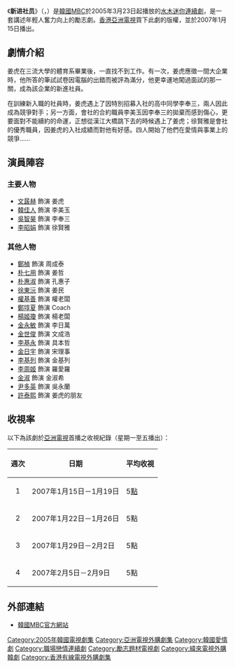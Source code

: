 {{noteTA
|G1=KO Show
}}
{{Infobox television
| show_name          = 新进社员
| original_name      = {{lang|ko|신입사원}}
| image              = [[File:Super_Rookie.jpg|250px]]
| caption            = 
| format             = 
| creator            = 
| director           = [[韓熙|韓熙]]
| writer             = [[金基浩|金基浩]]、[[李善美_(編劇)|李善美]]
| runtime            = 約60分鐘
| executive_producer = 
| starring           = [[文晸赫|文晸赫]]、[[韓佳人|韓佳人]]、[[吳智昊|吳智昊]]、<br>[[李昭娟|李昭娟]]
| country            = {{KOR}}
| language           = [[韓語|韓語]]
| num_episodes       = 20
| channel            = [[文化廣播_(韓國)|MBC]]
| first_run          = {{KOR}}
| first_aired        = {{start date|2005|3|23}}
| last_aired         = {{end date|2005|5|26}}
| related            = [[無敵情報員|無敵情報員]]
| website            = http://www.imbc.com/broad/tv/drama/superrookie/index.html
| imdb_id            = 
| tv_com_id          = 
| 中國大陸名稱 = 新進社員
| 台灣名稱   = 菜鳥上班族
| 港澳名稱   = 小姐愛無賴（有線電視）／超級上位王（亞洲電視）
| 馬新名稱   = 
}}
《'''新进社员'''》（{{lang-ko|신입사원}}，{{lang-en|''Super Rookie''}}）是[[大韓民國|韓國]][[文化廣播_(韓國)|MBC]]於2005年3月23日起播放的[[MBC水木連續劇|水木迷你連續劇]]，是一套講述年輕人奮力向上的勵志劇。[[香港亞洲電視|香港亞洲電視]]買下此劇的版權，並於2007年1月15日播出。

== 劇情介紹 ==
姜虎在三流大學的體育系畢業後，一直找不到工作。有一次，姜虎應徵一間大企業時，他所答的筆試試卷因電腦的出錯而被評為滿分，他更幸運地闖過面試的那一關，成為該企業的新進社員。

在訓練新入職的社員時，姜虎遇上了因特別招募入社的高中同學李奉三，兩人因此成為競爭對手；另一方面，會社的合約職員李美玉因李奉三的拋棄而感到傷心，更要面對不能續約的命運，正想從漢江大橋跳下去的時候遇上了姜虎；徐賢雅是會社的優秀職員，因姜虎的入社成績而對他有好感。四人開始了他們在愛情與事業上的競爭……

== 演員陣容 ==
=== 主要人物 ===
*[[文晸赫|文晸赫]] 飾演 姜虎
*[[韓佳人|韓佳人]] 飾演 李美玉
*[[吳智昊|吳智昊]] 飾演 李奉三
*[[李昭娟|李昭娟]] 飾演 徐賢雅
=== 其他人物 ===
*[[鄭楨|鄭楨]] 飾演 周成泰
*[[朴七用|朴七用]] 飾演 姜哲
*[[朴惠淑|朴惠淑]] 飾演 孔惠子
*[[徐東沅|徐東沅]] 飾演 姜民
*[[權基善|權基善]] 飾演 權老闆
*[[鄭埻夏|鄭埻夏]] 飾演 Coach
*[[楊姬瓊|楊姬瓊]] 飾演 楊老闆
*[[金永敏|金永敏]] 飾演 李日萬
*[[金世俊|金世俊]] 飾演 文成浩
*[[李基永|李基永]] 飾演 具本哲
*[[金日宇|金日宇]] 飾演 宋理事
*[[李基列|李基列]] 飾演 金基列
*[[李周姬|李周姬]] 飾演 羅愛羅
*[[金淑|金淑]] 飾演 金淑希
*[[尹多英|尹多英]] 飾演 吳永蘭
*[[許泰熙|許泰熙]] 飾演 姜虎的朋友

== 收視率 ==
以下為該劇於[[亞洲電視|亞洲電視]]首播之收視紀錄（星期一至五播出）：
{| border=1
!週次!!日期!!平均收視
|-
|align=center|1||2007年1月15日－1月19日||5[[收視點|點]]
|-
|align=center|2||2007年1月22日－1月26日||5點
|-
|align=center|3||2007年1月29日－2月2日||5點
|-
|align=center|4||2007年2月5日－2月9日||5點
|}
== 外部連結 ==
*[http://www.imbc.com/broad/tv/drama/superrookie/index.html 韓國MBC官方網站] {{Wayback|url=http://www.imbc.com/broad/tv/drama/superrookie/index.html |date=20070618082746 }} {{ko icon}}

{{電視節目的變遷
|電視台= {{KOR}} [[文化廣播_(韓國)|MBC]]
|播放檔次= [[MBC水木連續劇|水木劇]]
|節目名稱= 新進-{}-社員<br />（2005年3月23日 - 2005年5月26日）
|上一節目= [[悲傷戀歌|悲傷戀歌]]<br />（2005年1月5日 - 2005年3月17日）
|下一節目= [[我叫金三順|我叫金三順]]<br />（2005年6月1日 - 2005年7月21日）
}}
{{電視節目的變遷
|電視台= {{TWN}} [[緯來戲劇台|緯來戲劇台]]
|播放檔次= 週一至五 22:00 - 23:00
|節目名稱= 菜鳥上-{}-班族<br />（2005年9月13日 - 2005年10月21日）
|上一節目= [[愛在哈佛|愛在哈佛]]<br />（2005年8月8日 - 2005年9月12日）
|下一節目= -
}}
{{電視節目的變遷
|電視台= {{HKG}} [[有線娛樂台|有線娛樂台]]
|播放檔次= 星期一至五 23:00 - 00:00
|節目名稱= 小姐愛無賴<br>（2005年9月23日 - 2005年10月27日）
|上一節目= [[急症群英|救急病棟24小時III]]<br />（2005年9月8日 - 2005年9月22日）
|下一節目= [[我miss係大佬2|我miss係大佬2]]<br>（2005年10月28日 - 2005年11月10日）
}}
{{MBC水木連續劇}}
{{DEFAULTSORT:Sin-ibsawon}}
[[Category:2005年韓國電視劇集|Category:2005年韓國電視劇集]]
[[Category:亞洲電視外購劇集|Category:亞洲電視外購劇集]]
[[Category:韓國愛情劇|Category:韓國愛情劇]]
[[Category:職場戀情連續劇|Category:職場戀情連續劇]]
[[Category:勵志題材電視劇|Category:勵志題材電視劇]]
[[Category:緯來電視外購韓劇|Category:緯來電視外購韓劇]]
[[Category:香港有線電視外購劇集|Category:香港有線電視外購劇集]]